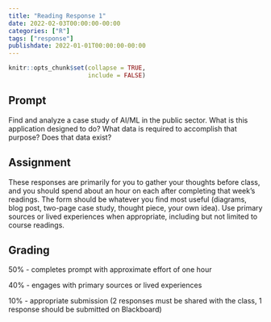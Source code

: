 ```yaml
---
title: "Reading Response 1"
date: 2022-02-03T00:00:00-00:00
categories: ["R"]
tags: ["response"]
publishdate: 2022-01-01T00:00:00-00:00
---
```


```r
knitr::opts_chunk$set(collapse = TRUE,
                      include = FALSE)
```

## Prompt

Find and analyze a case study of AI/ML in the public sector. 
What is this application designed to do? 
What data is required to accomplish that purpose? 
Does that data exist?

## Assignment

These responses are primarily for you to gather your thoughts before class, and you should spend about an hour on each after completing that week’s readings. 
The form should be whatever you find most useful (diagrams, blog post, two-page case study, thought piece, your own idea). 
Use primary sources or lived experiences when appropriate, including but not limited to course readings. 

## Grading

50% - completes prompt with approximate effort of one hour

40% - engages with primary sources or lived experiences

10% - appropriate submission (2 responses must be shared with the class, 1 response should be submitted on Blackboard)